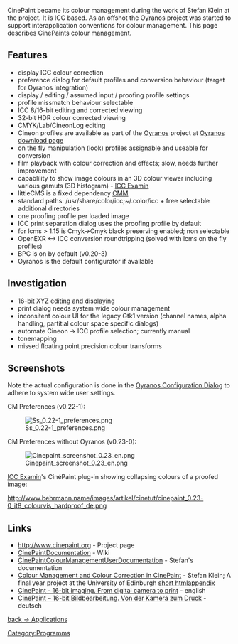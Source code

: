 CinePaint became its colour management during the work of Stefan Klein at the project. It is ICC based. As an offshot the Oyranos project was started to support interapplication conventions for colour management. This page describes CinePaints colour management.

== Features ==
* display ICC colour correction
* preference dialog for default profiles and conversion behaviour (target for Oyranos integration)
* display / editing / assumed input / proofing profile settings
* profile missmatch behaviour selectable
* ICC 8/16-bit editing and corrected viewing
* 32-bit HDR colour corrected viewing
* CMYK/Lab/CineonLog editing
* Cineon profiles are available as part of the [[Oyranos]] project at [http://www.behrmann.name/index.php?option=com_content&task=view&id=34&Itemid=68#profiles Oyranos download page]
* on the fly manipulation (look) profiles assignable and useable for conversion
* film playback with colour correction and effects; slow, needs further improvement
* capablility to show image colours in an 3D colour viewer including various gamuts (3D histogram) -  [http://www.oyranos.org/icc-examin ICC Examin]
* littleCMS is a fixed dependency [[ColourMatchingModuls|CMM]]
* standard paths: /usr/share/color/icc;~/.color/icc + free selectable additional directories
* one proofing profile per loaded image
* ICC print separation dialog uses the proofing profile by default
* for lcms > 1.15 is Cmyk->Cmyk black preserving enabled; non selectable
* OpenEXR <-> ICC conversion roundtripping (solved with lcms on the fly profiles)
* BPC is on by default (v0.20-3)
* Oyranos is the default configurator if available

== Investigation ==
* 16-bit XYZ editing and displaying
* print dialog needs system wide colour management
* inconsitent colour UI for the legacy Gtk1 version (channel names, alpha handling, partitial colour space specific dialogs)
* automate Cineon -> ICC profile selection; currently manual
* tonemapping
* missed floating point precision colour transforms

== Screenshots ==
Note the actual configuration is done in the [[Oyranos Configuration Dialog]] to adhere to system wide user settings.

CM Preferences (v0.22-1):

[[Image:Ss 0.22-1 preferences.png]]


CM Preferences without Oyranos (v0.23-0):

[[Image:Cinepaint screenshot 0.23 en.png]]


[[ICC Examin]]'s CinéPaint plug-in showing collapsing colours of a proofed image:

http://www.behrmann.name/images/artikel/cinetut/cinepaint_0.23-0_it8_colourvis_hardproof_de.png

== Links ==
*http://www.cinepaint.org - Project page
*[http://cinepaint.bigasterisk.com/CinePaintDocumentation CinePaintDocumentation] - Wiki
*[http://cinepaint.bigasterisk.com/CinePaintColourManagementUserDocumentation CinePaintColourManagementUserDocumentation] - Stefan's documentation
*[http://www.behrmann.name/index.php?option=com_weblinks&task=view&catid=67&id=137 Colour Management and Colour Correction in CinePaint] - Stefan Klein;  A final year project at the University of Edinburgh [http://www.inf.ed.ac.uk/undergraduate/projects/stefanklein/ short html][http://www.behrmann.name/index.php?option=com_weblinks&task=view&catid=67&id=138 appendix]
*[http://www.behrmann.name/index.php?option=com_weblinks&task=view&catid=67&id=56&Itemid=85 CinePaint - 16-bit imaging. From digital camera to print] - english
*[http://www.behrmann.name/index.php?option=com_weblinks&task=view&catid=67&id=54&Itemid=86  CinePaint – 16-bit Bildbearbeitung. Von der Kamera zum Druck] - deutsch


[[Applications|back -> Applications]]

[[Category:Programms]]